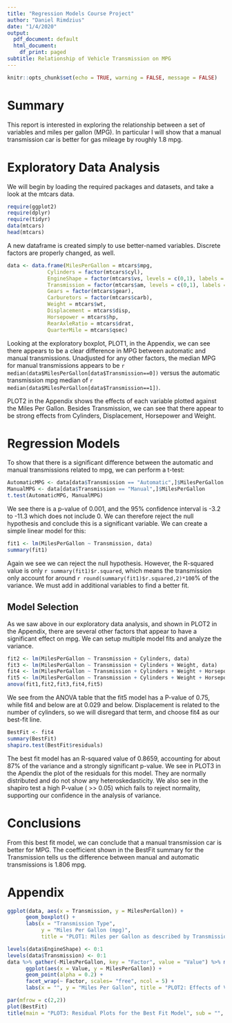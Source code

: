 ```yaml
---
title: "Regression Models Course Project"
author: "Daniel Rimdzius"
date: "1/4/2020"
output:
  pdf_document: default
  html_document:
    df_print: paged
subtitle: Relationship of Vehicle Transmission on MPG
---
```


```r
knitr::opts_chunk$set(echo = TRUE, warning = FALSE, message = FALSE)
```

# Summary
This report is interested in exploring the relationship between a set of variables and miles per gallon (MPG). In particular I will show that a manual transmission car is better for gas mileage by roughly 1.8 mpg.

# Exploratory Data Analysis
We will begin by loading the required packages and datasets, and take a look at the mtcars data.
```r
require(ggplot2)
require(dplyr)
require(tidyr)
data(mtcars)
head(mtcars)
```

A new dataframe is created simply to use better-named variables. Discrete factors are properly changed, as well.
```r
data <- data.frame(MilesPerGallon = mtcars$mpg,
             Cylinders = factor(mtcars$cyl), 
             EngineShape = factor(mtcars$vs, levels = c(0,1), labels = c("V-shaped","Straight")), 
             Transmission = factor(mtcars$am, levels = c(0,1), labels = c("Automatic", "Manual")), 
             Gears = factor(mtcars$gear), 
             Carburetors = factor(mtcars$carb),
             Weight = mtcars$wt,
             Displacement = mtcars$disp,
             Horsepower = mtcars$hp,
             RearAxleRatio = mtcars$drat,
             QuarterMile = mtcars$qsec)
```

Looking at the exploratory boxplot, PLOT1, in the Appendix, we can see there appears to be a clear difference in MPG between automatic and manual transmissions. Unadjusted for any other factors, the median MPG for manual transmissions appears to be `r median(data$MilesPerGallon[data$Transmission==0])` versus the automatic transmission mpg median of `r median(data$MilesPerGallon[data$Transmission==1])`.

PLOT2 in the Appendix shows the effects of each variable plotted against the Miles Per Gallon. Besides Transmission, we can see that there appear to be strong effects from Cylinders, Displacement, Horsepower and Weight.

# Regression Models
To show that there is a significant difference between the automatic and manual transmissions related to mpg, we can perform a t-test:
```r
AutomaticMPG <- data[data$Transmission == "Automatic",]$MilesPerGallon
ManualMPG <- data[data$Transmission == "Manual",]$MilesPerGallon
t.test(AutomaticMPG, ManualMPG)
```
We see there is a p-value of 0.001, and the 95% confidence interval is -3.2 to -11.3 which does not include 0. We can therefore reject the null hypothesis and conclude this is a significant variable. We can create a simple linear model for this:
```r
fit1 <- lm(MilesPerGallon ~ Transmission, data)
summary(fit1)
```
Again we see we can reject the null hypothesis. However, the R-squared value is only `r summary(fit1)$r.squared`, which means the transmission only account for around `r round(summary(fit1)$r.squared,2)*100`% of the variance. We must add in additional variables to find a better fit.

## Model Selection
As we saw above in our exploratory data analysis, and shown in PLOT2 in the Appendix, there are several other factors that appear to have a significant effect on mpg. We can setup multiple model fits and analyze the variance.
```r
fit2 <- lm(MilesPerGallon ~ Transmission + Cylinders, data)
fit3 <- lm(MilesPerGallon ~ Transmission + Cylinders + Weight, data)
fit4 <- lm(MilesPerGallon ~ Transmission + Cylinders + Weight + Horsepower, data)
fit5 <- lm(MilesPerGallon ~ Transmission + Cylinders + Weight + Horsepower + Displacement, data)
anova(fit1,fit2,fit3,fit4,fit5)
```
We see from the ANOVA table that the fit5 model has a P-value of 0.75, while fit4 and below are at 0.029 and below. Displacement is related to the number of cylinders, so we will disregard that term, and choose fit4 as our best-fit line.

```r
BestFit <- fit4
summary(BestFit)
shapiro.test(BestFit$residuals)
```
The best fit model has an R-squared value of 0.8659, accounting for about 87% of the variance and a strongly significant p-value. We see in PLOT3 in the Apendix the plot of the residuals for this model. They are normally distributed and do not show any heteroskedasticity. We also see in the shapiro test a high P-value ( >> 0.05) which fails to reject normality, supporting our confidence in the analysis of variance.

# Conclusions
From this best fit model, we can conclude that a manual transmission car is better for MPG. The coefficient shown in the BestFit summary for the Transmission tells us the difference between manual and automatic transmissions is 1.806 mpg.

# Appendix
```r
ggplot(data, aes(x = Transmission, y = MilesPerGallon)) +
      geom_boxplot() +
      labs(x = "Transmission Type", 
           y = "Miles Per Gallon (mpg)", 
           title = "PLOT1: Miles per Gallon as described by Transmission Type")
```

```r
levels(data$EngineShape) <- 0:1
levels(data$Transmission) <- 0:1
data %>% gather(-MilesPerGallon, key = "Factor", value = "Value") %>% mutate(Value = as.numeric(Value)) %>%
      ggplot(aes(x = Value, y = MilesPerGallon)) +
      geom_point(alpha = 0.2) + 
      facet_wrap(~ Factor, scales= "free", ncol = 5) +
      labs(x = "", y = "Miles Per Gallon", title = "PLOT2: Effects of Variables on Miles Per Gallon")
```

```r
par(mfrow = c(2,2))
plot(BestFit)
title(main = "PLOT3: Residual Plots for the Best Fit Model", sub = "", outer = TRUE, adj = 0.125, line = -1, font.main = 1)
```